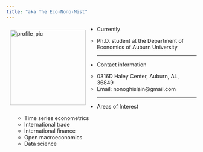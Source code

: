 ```yaml
---
title: "aka The Eco-Nono-Mist"
---
```


<style>

img {
  float: left;
  margin: 10px 30px 10px 10px;
  width: 200px;
}

</style>


<div class = "cointainer-fluid">

<div class = "row">
  
<div class = "col-sm-3">
<img src="pics/pic.jpg" alt="profile_pic">
</div>
    
<div class = "col-sm-8">

  
- Currently

    * Ph.D. student at the Department of Economics of Auburn University
    
***

- Contact information

    * 0316D Haley Center, Auburn, AL, 36849
    * Email: nonoghislain@gmail.com

***

- Areas of Interest

    * Time series econometrics
    * International trade
    * International finance
    * Open macroeconomics
    * Data science

</div>
</div>
</div>